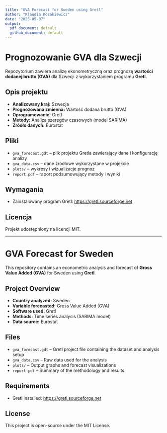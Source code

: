 ```yaml
---
title: "GVA Forecast for Sweden using Gretl"
author: "Klaudia Kozakiewicz"
date: "2025-05-07"
output:
  pdf_document: default
  github_document: default
---
```


# Prognozowanie GVA dla Szwecji

Repozytorium zawiera analizę ekonometryczną oraz prognozę **wartości dodanej brutto (GVA)** dla Szwecji z wykorzystaniem programu **Gretl**.

## Opis projektu

- **Analizowany kraj:** Szwecja  
- **Prognozowana zmienna:** Wartość dodana brutto (GVA)  
- **Oprogramowanie:** Gretl  
- **Metody:** Analiza szeregów czasowych (model SARIMA)  
- **Źródło danych:** Eurostat

## Pliki

- `gva_forecast.gdt` – plik projektu Gretla zawierający dane i konfigurację analizy
- `gva_data.csv` – dane źródłowe wykorzystane w projekcie  
- `plots/` – wykresy i wizualizacje prognoz  
- `report.pdf` – raport podsumowujący metody i wyniki

## Wymagania

- Zainstalowany program Gretl: [https://gretl.sourceforge.net](https://gretl.sourceforge.net)

## Licencja

Projekt udostępniony na licencji MIT.


--------------------------------------------------------------------------------

# GVA Forecast for Sweden

This repository contains an econometric analysis and forecast of **Gross Value Added (GVA)** for Sweden using **Gretl**.

## Project Overview

- **Country analyzed:** Sweden  
- **Variable forecasted:** Gross Value Added (GVA)  
- **Software used:** Gretl  
- **Methods:** Time series analysis (SARIMA model)  
- **Data source:** Eurostat

## Files

- `gva_forecast.gdt` – Gretl project file containing the dataset and analysis setup 
- `gva_data.csv` – Raw data used for the analysis  
- `plots/` – Output graphs and forecast visualizations  
- `report.pdf` – Summary of the methodology and results

## Requirements

- Gretl installed: [https://gretl.sourceforge.net](https://gretl.sourceforge.net)

## License

This project is open-source under the MIT License.
